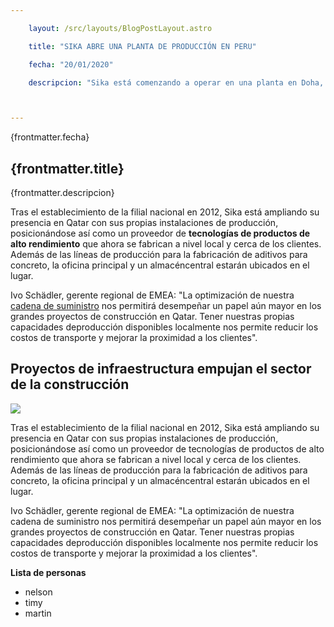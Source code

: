 ```yaml
---

    layout: /src/layouts/BlogPostLayout.astro

    title: "SIKA ABRE UNA PLANTA DE PRODUCCIÓN EN PERU"

    fecha: "20/01/2020"

    descripcion: "Sika está comenzando a operar en una planta en Doha, Qatar, para la producción de aditivos para concreto. El país de la costa oriental de la península arábica es un mercado atractivo gracias a la inversión en infraestructura a gran escala y a una serie de mega proyectos, tanto en curso como previstos."



---
```


<section class="blog_content">
<div class="container container_blog">
<p>{frontmatter.fecha} </p>

<h1 class="blog_title"> {frontmatter.title}  </h1>


<p> {frontmatter.descripcion} </p>


Tras el establecimiento de la filial nacional en 2012, Sika está ampliando su presencia en Qatar con sus propias instalaciones de producción, posicionándose así como un proveedor de **tecnologías de productos de alto rendimiento** que ahora se fabrican a nivel local y cerca de los clientes. Además de las líneas de producción para la fabricación de aditivos para concreto, la oficina principal y un almacéncentral estarán ubicados en el lugar.


Ivo Schädler, gerente regional de EMEA: "La optimización de nuestra <u>cadena de suministro</u> nos permitirá desempeñar un papel aún mayor en los grandes proyectos de construcción en Qatar. Tener nuestras propias capacidades deproducción disponibles localmente nos permite reducir los costos de transporte y mejorar la proximidad a los clientes".

## Proyectos de infraestructura empujan el sector de la construcción


![](/img/4.jpg)


Tras el establecimiento de la filial nacional en 2012, Sika está ampliando su presencia en Qatar con sus propias instalaciones de producción, posicionándose así como un proveedor de tecnologías de productos de alto rendimiento que ahora se fabrican a nivel local y cerca de los clientes. Además de las líneas de producción para la fabricación de aditivos para concreto, la oficina principal y un almacéncentral estarán ubicados en el lugar.

Ivo Schädler, gerente regional de EMEA: "La optimización de nuestra cadena de suministro nos permitirá desempeñar un papel aún mayor en los grandes proyectos de construcción en Qatar. Tener nuestras propias capacidades deproducción disponibles localmente nos permite reducir los costos de transporte y mejorar la proximidad a los clientes".

**Lista de personas**

- nelson
- timy
- martin
</div>
</section>